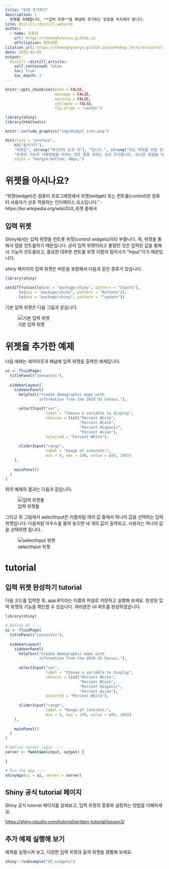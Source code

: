 ```yaml
---
title: "위젯 추가하기"
description: |
  위젯을 이해합니다. **입력 위젯**을 패널에 추가하는 방법을 숙지해야 합니다.
site: distill::distill_website
author:
  - name: 유충현
    url: https://choonghyunryu.github.io
    affiliation: 한화생명
citation_url: https://choonghyunryu.github.io/workshop_lecture/control-widget
date: 2022-02-05
output:
  distill::distill_article:
    self_contained: false  
    toc: true
    toc_depth: 3    
---
```


```r
knitr::opts_chunk$set(echo = FALSE, 
                      message = FALSE, 
                      warning = FALSE, 
                      collapse = FALSE,
                      fig.align = "center")

library(shiny)
library(htmltools)
```

```r
knitr::include_graphics("img/Widget_icon.png")
```

```r
div(class = "preface", 
    h3("들어가기"),
    "위젯은", strong("메신저의 눈과 귀"), "입니다.", strong("의도 파악을 위한 듣는 위젯"), "과", strong("내용의 전달을 위한 말하는 위젯"), "으로 구성됩니다.", br(),
    "위젯의 기능과 사용방법을 익히는 것은 말을 익히는 것과 유사합니다. 당신은 문법을 익히고, 어휘를 늘려가야 합니다. 관용어구를 하나 더 익혀야할 수도 있습니다.",
    style = "margin-bottom: 40px;")
```

# 위젯을 아시나요?
     
"위젯(widget)은 컴퓨터 프로그래밍에서 위젯(widget) 또는 컨트롤(control)은 컴퓨터 사용자가 상호 작용하는 인터페이스 요소입니다." - https://ko.wikipedia.org/wiki/GUI_위젯 중에서

## 입력 위젯
Shiny에서는 입력 위젯을 컨트롯 위젯(control widgets)이라 부릅니다. 즉, 위젯을 통해서 앱을 컨트롤하기 때문입니다. 굳이 입력 위젯이라고 불렀던 것은 입력된 값을 통해서 기능이 컨트롤되고, 중요한 대부분 컨트롤 위젯 이름의 접미사가 "Input"이기 때문입니다.

shiny 패키지의 입력 위젯은 버튼을 포함해서 다음과 같은 종류가 있습니다.

```r
library(shiny)

setdiff(union(ls(pos = "package:shiny", pattern = "Input$"), 
      ls(pos = "package:shiny", pattern = "Button$")),
      ls(pos = "package:shiny", pattern = "^update"))
```

기본 입력 위젯은 다음 그림과 같습니다.

![기본 입력 위젯](img/basic-widgets.png)


# 위젯을 추가한 예제

다음 예제는 레이아웃과 패널에 입력 위젯을 출력한 예제입니다. 

```r
ui <- fluidPage(
  titlePanel("censusVis"),
  
  sidebarLayout(
    sidebarPanel(
      helpText("Create demographic maps with 
               information from the 2010 US Census."),
      
      selectInput("var", 
                  label = "Choose a variable to display",
                  choices = list("Percent White", 
                                 "Percent Black",
                                 "Percent Hispanic", 
                                 "Percent Asian"),
                  selected = "Percent White"),
      
      sliderInput("range", 
                  label = "Range of interest:",
                  min = 0, max = 100, value = c(0, 100))
    ),
    
    mainPanel()
  )
)
```

위의 예제의 결과는 다음과 같습니다.

![입력 위젯들](img/censusviz.png)

그리고 위 그림에서 selectInput은 이름처럼 여러 값 중에서 하나의 값을 선택하는 입력 위젯입니다. 다음처럼 마우스를 올려 놓으면 네 개의 값이 출력되고, 사용자는 하나의 값을 선택하면 됩니다.

![selectInput 위젯](img/select-box.png)


# tutorial
     
## 입력 위젯 완성하기 tutorial

다음 코드를 입력한 후, app.R이라는 이름의 파일로 저장하고 실행해 보세요. 완성된 입력 위젯의 기능을 확인할 수 있습니다. 
여러분은 UI 파트를 완성하였습니다.

```r
library(shiny)

# Define UI ----
ui <- fluidPage(
  titlePanel("censusVis"),
  
  sidebarLayout(
    sidebarPanel(
      helpText("Create demographic maps with 
               information from the 2010 US Census."),
      
      selectInput("var", 
                  label = "Choose a variable to display",
                  choices = list("Percent White", 
                                 "Percent Black",
                                 "Percent Hispanic", 
                                 "Percent Asian"),
                  selected = "Percent White"),
      
      sliderInput("range", 
                  label = "Range of interest:",
                  min = 0, max = 100, value = c(0, 100))
    ),
    
    mainPanel()
  )
)

# Define server logic ----
server <- function(input, output) {
  
}

# Run the app ----
shinyApp(ui = ui, server = server)
```

## Shiny 공식 tutorial 페이지

Shiny 공식 tutorial 페이지를 살펴보고, 입력 위젯의 종류와 설정하는 방법을 이해하세요.

[https://shiny.rstudio.com/tutorial/written-tutorial/lesson3/](https://shiny.rstudio.com/tutorial/written-tutorial/lesson3/){target="_blank"} 


## 추가 예제 실행해 보기

예제를 실행시켜 보고, 다양한 입력 위젯과 출력 위젯을 경험해 보세요.

```r
shiny::runExample("07_widgets")
```


